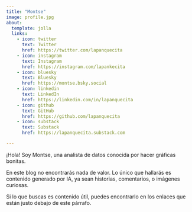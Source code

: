 ```yaml
---
title: "Montse"
image: profile.jpg
about:
  template: jolla
  links:
    - icon: twitter
      text: Twitter
      href: https://twitter.com/lapanquecita
    - icon: instagram
      text: Instagram
      href: https://instagram.com/lapankecita
    - icon: bluesky
      text: Bluesky
      href: https://montse.bsky.social
    - icon: linkedin
      text: LinkedIn
      href: https://linkedin.com/in/lapanquecita
    - icon: github
      text: GitHub
      href: https://github.com/lapanquecita
    - icon: substack
      text: Substack
      href: https://lapanquecita.substack.com

---
```


¡Hola! Soy Montse, una analista de datos conocida por hacer gráficas bonitas.

En este blog no encontrarás nada de valor. Lo único que hallarás es contenido generado por IA, ya sean historias, comentarios, o imágenes curiosas.

Si lo que buscas es contenido útil, puedes encontrarlo en los enlaces que están justo debajo de este párrafo.